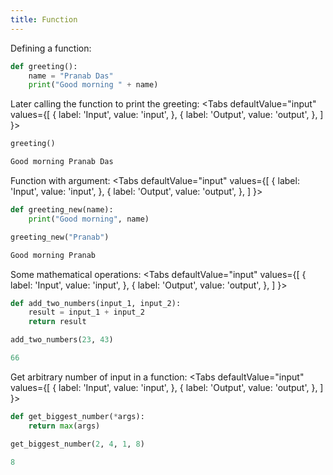 ```yaml
---
title: Function
---
```


Defining a function:
```python
def greeting():
    name = "Pranab Das"
    print("Good morning " + name)
```

Later calling the function to print the greeting:
<Tabs
  defaultValue="input"
  values={[
    { label: 'Input', value: 'input', },
    { label: 'Output', value: 'output', },
  ]
}>

<TabItem value="input">

```python
greeting()
```

</TabItem>

<TabItem value="output">

```python
Good morning Pranab Das
```

</TabItem>
</Tabs>

Function with argument:
<Tabs
  defaultValue="input"
  values={[
    { label: 'Input', value: 'input', },
    { label: 'Output', value: 'output', },
  ]
}>

<TabItem value="input">

```python
def greeting_new(name):
    print("Good morning", name)

greeting_new("Pranab")
```

</TabItem>

<TabItem value="output">

```python
Good morning Pranab
```

</TabItem>
</Tabs>

Some mathematical operations:
<Tabs
  defaultValue="input"
  values={[
    { label: 'Input', value: 'input', },
    { label: 'Output', value: 'output', },
  ]
}>

<TabItem value="input">

```python
def add_two_numbers(input_1, input_2):
    result = input_1 + input_2
    return result

add_two_numbers(23, 43)
```

</TabItem>

<TabItem value="output">

```python
66
```

</TabItem>
</Tabs>

Get arbitrary number of input in a function:
<Tabs
  defaultValue="input"
  values={[
    { label: 'Input', value: 'input', },
    { label: 'Output', value: 'output', },
  ]
}>

<TabItem value="input">

```python
def get_biggest_number(*args):
    return max(args)

get_biggest_number(2, 4, 1, 8)
```

</TabItem>

<TabItem value="output">

```python
8
```

</TabItem>
</Tabs>
